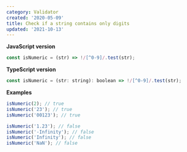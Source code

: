 ```yaml
---
category: Validator
created: '2020-05-09'
title: Check if a string contains only digits
updated: '2021-10-13'
---
```


**JavaScript version**

```js
const isNumeric = (str) => !/[^0-9]/.test(str);
```

**TypeScript version**

```js
const isNumeric = (str: string): boolean => !/[^0-9]/.test(str);
```

**Examples**

```js
isNumeric(2); // true
isNumeric('23'); // true
isNumeric('00123'); // true

isNumeric('1.23'); // false
isNumeric('-Infinity'); // false
isNumeric('Infinity'); // false
isNumeric('NaN'); // false
```
